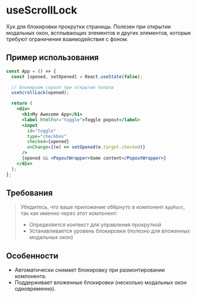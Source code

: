 <Overview>

# useScrollLock

Хук для блокировки прокрутки страницы. Полезен при открытии модальных окон, всплывающих элементов и других элементов,
которые требуют ограничения взаимодействия с фоном.

</Overview>

## Пример использования

```jsx
const App = () => {
  const [opened, setOpened] = React.useState(false);

  // Блокируем скролл при открытии попапа
  useScrollLock(opened);

  return (
    <div>
      <h1>My Awesome App</h1>
      <label htmlFor="toggle">Toggle popout</label>
      <input
        id="toggle"
        type="checkbox"
        checked={opened}
        onChange={(e) => setOpened(e.target.checked)}
      />
      {opened && <PopoutWrapper>Some content</PopoutWrapper>}
    </div>
  );
};
```

## Требования

> Убедитесь, что ваше приложение обёрнуто в компонент `AppRoot`, так как именно через этот компонент:
>
> - Определяется контекст для управления прокруткой
> - Устанавливается уровень блокировки (полезно для вложенных модальных окон)

## Особенности

- Автоматически снимает блокировку при размонтировании компонента.
- Поддерживает вложенные блокировки (несколько модальных окон одновременно).
